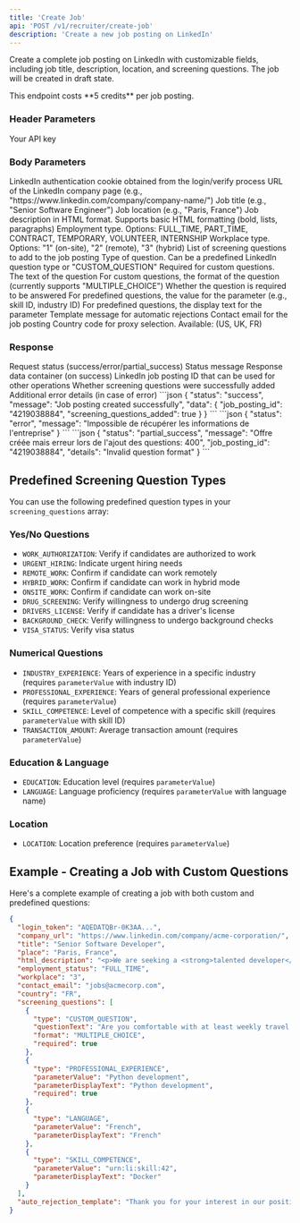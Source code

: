 ```yaml
---
title: 'Create Job'
api: 'POST /v1/recruiter/create-job'
description: 'Create a new job posting on LinkedIn'
---
```


Create a complete job posting on LinkedIn with customizable fields, including job title, description, location, and screening questions. The job will be created in draft state.

<Note>
  This endpoint costs **5 credits** per job posting.
</Note>

### Header Parameters

<ParamField header="x-api-key" type="string" required>
  Your API key
</ParamField>

### Body Parameters

<ParamField body="login_token" type="string" required>
  LinkedIn authentication cookie obtained from the login/verify process
</ParamField>

<ParamField body="company_url" type="string" required>
  URL of the LinkedIn company page (e.g., "https://www.linkedin.com/company/company-name/")
</ParamField>

<ParamField body="title" type="string" required>
  Job title (e.g., "Senior Software Engineer")
</ParamField>

<ParamField body="place" type="string" required>
  Job location (e.g., "Paris, France")
</ParamField>

<ParamField body="html_description" type="string" required>
  Job description in HTML format. Supports basic HTML formatting (bold, lists, paragraphs)
</ParamField>

<ParamField body="employment_status" type="string" default="FULL_TIME">
  Employment type. Options: FULL_TIME, PART_TIME, CONTRACT, TEMPORARY, VOLUNTEER, INTERNSHIP
</ParamField>

<ParamField body="workplace" type="string" default="1">
  Workplace type. Options: "1" (on-site), "2" (remote), "3" (hybrid)
</ParamField>

<ParamField body="screening_questions" type="array">
  List of screening questions to add to the job posting
</ParamField>

<ParamField body="screening_questions[].type" type="string">
  Type of question. Can be a predefined LinkedIn question type or "CUSTOM_QUESTION"
</ParamField>

<ParamField body="screening_questions[].questionText" type="string">
  Required for custom questions. The text of the question
</ParamField>

<ParamField body="screening_questions[].format" type="string" default="MULTIPLE_CHOICE">
  For custom questions, the format of the question (currently supports "MULTIPLE_CHOICE")
</ParamField>

<ParamField body="screening_questions[].required" type="boolean" default="true">
  Whether the question is required to be answered
</ParamField>

<ParamField body="screening_questions[].parameterValue" type="string">
  For predefined questions, the value for the parameter (e.g., skill ID, industry ID)
</ParamField>

<ParamField body="screening_questions[].parameterDisplayText" type="string">
  For predefined questions, the display text for the parameter
</ParamField>

<ParamField body="auto_rejection_template" type="string">
  Template message for automatic rejections
</ParamField>

<ParamField body="contact_email" type="string" default="">
  Contact email for the job posting
</ParamField>

<ParamField body="country" type="string" default="FR">
  Country code for proxy selection. Available: (US, UK, FR)
</ParamField>

### Response

<ResponseField name="status" type="string">
  Request status (success/error/partial_success)
</ResponseField>

<ResponseField name="message" type="string">
  Status message
</ResponseField>

<ResponseField name="data" type="object">
  Response data container (on success)
</ResponseField>

<ResponseField name="data.job_posting_id" type="string">
  LinkedIn job posting ID that can be used for other operations
</ResponseField>

<ResponseField name="data.screening_questions_added" type="boolean">
  Whether screening questions were successfully added
</ResponseField>

<ResponseField name="details" type="string">
  Additional error details (in case of error)
</ResponseField>

<ResponseExample>
```json
{
  "status": "success",
  "message": "Job posting created successfully",
  "data": {
    "job_posting_id": "4219038884",
    "screening_questions_added": true
  }
}
```
</ResponseExample>

<ResponseExample>
```json
{
  "status": "error",
  "message": "Impossible de récupérer les informations de l'entreprise"
}
```
</ResponseExample>

<ResponseExample>
```json
{
  "status": "partial_success",
  "message": "Offre créée mais erreur lors de l'ajout des questions: 400",
  "job_posting_id": "4219038884",
  "details": "Invalid question format"
}
```
</ResponseExample>

## Predefined Screening Question Types

You can use the following predefined question types in your `screening_questions` array:

### Yes/No Questions

- `WORK_AUTHORIZATION`: Verify if candidates are authorized to work
- `URGENT_HIRING`: Indicate urgent hiring needs
- `REMOTE_WORK`: Confirm if candidate can work remotely
- `HYBRID_WORK`: Confirm if candidate can work in hybrid mode
- `ONSITE_WORK`: Confirm if candidate can work on-site
- `DRUG_SCREENING`: Verify willingness to undergo drug screening
- `DRIVERS_LICENSE`: Verify if candidate has a driver's license
- `BACKGROUND_CHECK`: Verify willingness to undergo background checks
- `VISA_STATUS`: Verify visa status

### Numerical Questions

- `INDUSTRY_EXPERIENCE`: Years of experience in a specific industry (requires `parameterValue` with industry ID)
- `PROFESSIONAL_EXPERIENCE`: Years of general professional experience (requires `parameterValue`)
- `SKILL_COMPETENCE`: Level of competence with a specific skill (requires `parameterValue` with skill ID)
- `TRANSACTION_AMOUNT`: Average transaction amount (requires `parameterValue`)

### Education & Language

- `EDUCATION`: Education level (requires `parameterValue`)
- `LANGUAGE`: Language proficiency (requires `parameterValue` with language name)

### Location

- `LOCATION`: Location preference (requires `parameterValue`)

## Example - Creating a Job with Custom Questions

Here's a complete example of creating a job with both custom and predefined questions:

```json
{
  "login_token": "AQEDATQBr-0K3AA...",
  "company_url": "https://www.linkedin.com/company/acme-corporation/",
  "title": "Senior Software Developer",
  "place": "Paris, France",
  "html_description": "<p>We are seeking a <strong>talented developer</strong> to join our team.</p><ul><li>5+ years of experience with Python</li><li>Experience with cloud technologies</li><li>Strong problem-solving skills</li></ul>",
  "employment_status": "FULL_TIME",
  "workplace": "3",
  "contact_email": "jobs@acmecorp.com",
  "country": "FR",
  "screening_questions": [
    {
      "type": "CUSTOM_QUESTION",
      "questionText": "Are you comfortable with at least weekly travel to client sites?",
      "format": "MULTIPLE_CHOICE",
      "required": true
    },
    {
      "type": "PROFESSIONAL_EXPERIENCE",
      "parameterValue": "Python development",
      "parameterDisplayText": "Python development",
      "required": true
    },
    {
      "type": "LANGUAGE",
      "parameterValue": "French",
      "parameterDisplayText": "French"
    },
    {
      "type": "SKILL_COMPETENCE",
      "parameterValue": "urn:li:skill:42",
      "parameterDisplayText": "Docker"
    }
  ],
  "auto_rejection_template": "Thank you for your interest in our position. After careful consideration, we've decided to pursue other candidates whose qualifications better match our current needs."
}
```